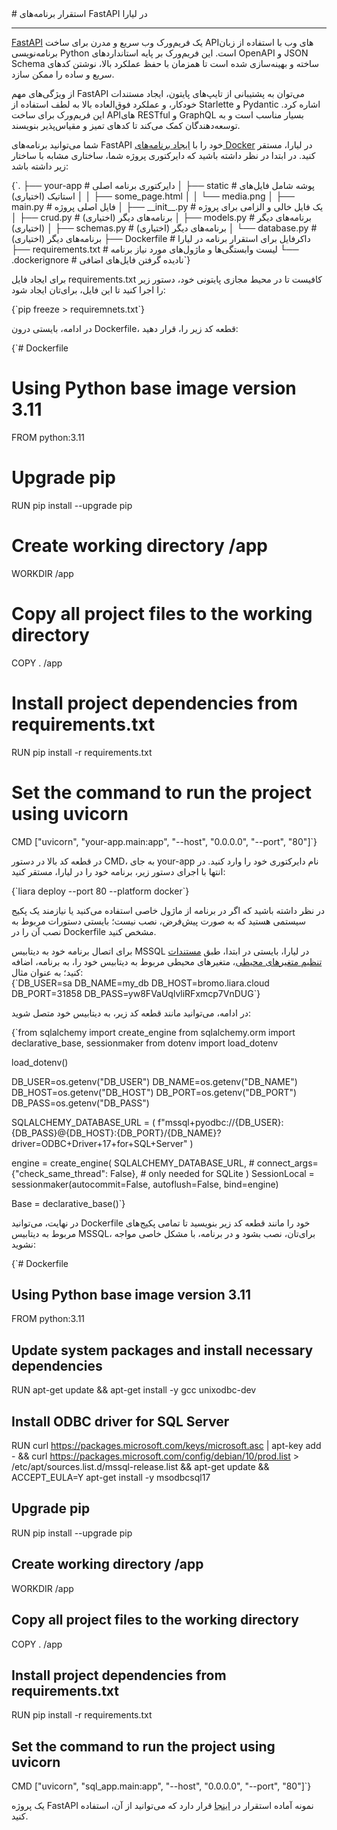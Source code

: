 

<Layout>
<Head>
<title>مستندات استقرار برنامه‌های FastAPI - لیارا</title>
</Head>
# استقرار برنامه‌های FastAPI در لیارا
<hr className="mb-2" />


<a href="https://fastapi.tiangolo.com/" className="blue-link">FastAPI</a> یک فریم‌ورک وب سریع و مدرن برای ساخت APIهای وب با استفاده از زبان برنامه‌نویسی Python است. این فریم‌ورک بر پایه استانداردهای OpenAPI و JSON Schema ساخته و بهینه‌سازی شده است تا همزمان با حفظ عملکرد بالا، نوشتن کدهای سریع و ساده را ممکن سازد.

از ویژگی‌های مهم FastAPI می‌توان به پشتیبانی از تایپ‌های پایتون، ایجاد مستندات خودکار، و عملکرد فوق‌العاده بالا به لطف استفاده از Starlette و Pydantic اشاره کرد. این فریم‌ورک برای ساخت APIهای RESTful و GraphQL بسیار مناسب است و به توسعه‌دهندگان کمک می‌کند تا کدهای تمیز و مقیاس‌پذیر بنویسند.



<div className="h-2" />

<div className="h-2" />

شما می‌توانید برنامه‌های FastAPI خود را با <a href="../how-tos/create-app" className="blue-link">ایجاد برنامه‌های Docker</a> در لیارا، مستقر کنید.
در ابتدا در نظر داشته باشید که دایرکتوری پروژه شما، ساختاری مشابه با ساختار زیر داشته باشد:

<div className="h-2" />
<div dir='ltr'>
    <Highlight className="txt">
        {`.
├── your-app                     # دایرکتوری برنامه اصلی
│   ├── static                   # پوشه شامل فایل‌های استاتیک (اختیاری)
│   │   ├── some_page.html   
│   │   └── media.png      
│   ├── main.py                  # فایل اصلی پروژه
│   ├── __init__.py              # یک فایل خالی و الزامی برای پروژه
│   ├── crud.py                  # برنامه‌های دیگر (اختیاری)
│   ├── models.py                # برنامه‌های دیگر (اختیاری)
│   ├── schemas.py               # برنامه‌های دیگر (اختیاری)
│   └── database.py              # برنامه‌های دیگر (اختیاری)
├── Dockerfile                   # داکرفایل برای استقرار برنامه در لیارا 
├── requirements.txt             # لیست وابستگی‌ها و ماژول‌های مورد نیاز برنامه
└── .dockerignore                # نادیده گرفتن فایل‌های اضافی`}
    </Highlight>
</div>
<div className="h-2" />

برای ایجاد فایل <Important>requirements.txt</Important> کافیست تا در محیط مجازی پایتونی خود، دستور زیر را اجرا کنید تا این فایل، برای‌تان ایجاد شود:

<div className="h-2" />
<div dir='ltr'>
    <Highlight className="dockerfile">
        {`pip freeze > requiremnets.txt`}
    </Highlight>
</div>
<div className="h-2" />

در ادامه، بایستی درون <Important>Dockerfile</Important>، قطعه کد زیر را، قرار دهید:

<div className="h-2" />
<div dir='ltr'>
    <Highlight className="dockerfile">
        {`# Dockerfile

# Using Python base image version 3.11
FROM python:3.11 

# Upgrade pip
RUN pip install --upgrade pip

# Create working directory /app
WORKDIR /app

# Copy all project files to the working directory
COPY . /app

# Install project dependencies from requirements.txt
RUN pip install -r requirements.txt

# Set the command to run the project using uvicorn
CMD ["uvicorn", "your-app.main:app", "--host", "0.0.0.0", "--port", "80"]`}
    </Highlight>
</div>
<div className="h-2" />

در قطعه کد بالا در دستور <Important>CMD</Important>، به جای <Important>your-app</Important> نام دایرکتوری خود را وارد کنید. در انتها با اجرای دستور زیر، برنامه خود را در لیارا، مستقر کنید:

<div className="h-2" />
<div dir='ltr'>
    <Highlight className="bash">
        {`liara deploy --port 80 --platform docker`}
    </Highlight>
</div>
<div className="h-2" />

در نظر داشته باشید که اگر در برنامه از ماژول خاصی استفاده می‌کنید یا نیازمند یک پکیج سیستمی هستید که به صورت پیش‌فرض، نصب نیست؛ بایستی دستورات مربوط به نصب آن را در <Important>Dockerfile</Important> مشخص کنید.

<Section id="connect-to-mssql" title="اتصال برنامه FastAPI به دیتابیس MSSQL" />
برای اتصال برنامه خود به دیتابیس MSSQL در لیارا، بایستی در ابتدا، طبق <a href="../../details/envs" className="blue-link">مستندات تنظیم متغیرهای محیطی</a>، متغیرهای محیطی مربوط به دیتابیس خود را، به برنامه، اضافه کنید؛ به عنوان مثال:

<div className="h-2" />
<div dir='ltr'>
    <Highlight className="bash">
        {`DB_USER=sa
DB_NAME=my_db
DB_HOST=bromo.liara.cloud
DB_PORT=31858
DB_PASS=yw8FVaUqlvliRFxmcp7VnDUG`}
    </Highlight>
</div>
<div className="h-2" />

در ادامه، می‌توانید مانند قطعه کد زیر، به دیتابیس خود متصل شوید:


<div className="h-2" />
<div dir='ltr'>
    <Highlight className="py">
        {`from sqlalchemy import create_engine
from sqlalchemy.orm import declarative_base, sessionmaker
from dotenv import load_dotenv

load_dotenv()

DB_USER=os.getenv("DB_USER")
DB_NAME=os.getenv("DB_NAME")
DB_HOST=os.getenv("DB_HOST")
DB_PORT=os.getenv("DB_PORT")
DB_PASS=os.getenv("DB_PASS")

SQLALCHEMY_DATABASE_URL = (
    f"mssql+pyodbc://{DB_USER}:{DB_PASS}@{DB_HOST}:{DB_PORT}/{DB_NAME}?driver=ODBC+Driver+17+for+SQL+Server"
)

engine = create_engine(
    SQLALCHEMY_DATABASE_URL,
    # connect_args={"check_same_thread": False},  # only needed for SQLite
)
SessionLocal = sessionmaker(autocommit=False, autoflush=False, bind=engine)

Base = declarative_base()`}
    </Highlight>
</div>
<div className="h-2" />

در نهایت، می‌توانید <Important>Dockerfile</Important> خود را مانند قطعه کد زیر بنویسید تا تمامی پکیج‌های مربوط به دیتابیس MSSQL، برای‌تان، نصب بشود و در برنامه، با مشکل خاصی مواجه نشوید:


<div className="h-2" />
<div dir='ltr'>
    <Highlight className="dockerfile">
        {`# Dockerfile

# Using Python base image version 3.11
FROM python:3.11

# Update system packages and install necessary dependencies
RUN apt-get update && apt-get install -y gcc unixodbc-dev

# Install ODBC driver for SQL Server
RUN curl https://packages.microsoft.com/keys/microsoft.asc | apt-key add - &&     curl https://packages.microsoft.com/config/debian/10/prod.list > /etc/apt/sources.list.d/mssql-release.list &&     apt-get update && ACCEPT_EULA=Y apt-get install -y msodbcsql17

# Upgrade pip
RUN pip install --upgrade pip

# Create working directory /app
WORKDIR /app

# Copy all project files to the working directory
COPY . /app

# Install project dependencies from requirements.txt
RUN pip install -r requirements.txt

# Set the command to run the project using uvicorn
CMD ["uvicorn", "sql_app.main:app", "--host", "0.0.0.0", "--port", "80"]`}
    </Highlight>
</div>
<div className="h-2" />

<Alert variant="success">
<p>
یک پروژه FastAPI نمونه آماده استقرار در <a href="https://github.com/liara-cloud/fastapi-getting-started" className="blue-link">اینجا</a> قرار دارد که می‌توانید از آن، استفاده کنید.
</p>
</Alert>

</Layout>